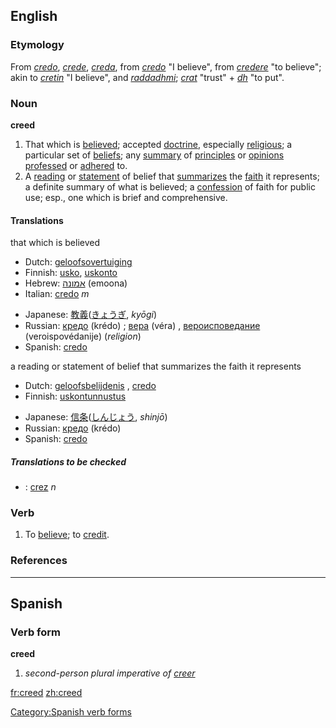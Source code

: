 ==English==

===Etymology===
From {{OE.}} ''[[credo]]'', ''[[crede]]'', {{AS.}} ''[[creda]]'', from {{L.}} ''[[credo]]'' "I believe", from ''[[credere]]'' "to believe"; akin to {{OIr.}} ''[[cretin]]'' "I believe", and {{Skr.}} ''[[raddadhmi]]''; ''[[crat]]'' "trust" + ''[[dh]]'' "to put".

===Noun===
'''creed'''
# That which is [[believe]]d; accepted [[doctrine]], especially [[religious]]; a particular set of [[belief]]s; any [[summary]] of [[principle]]s or [[opinion]]s [[profess]]ed or [[adhere]]d to.
# A [[reading]] or [[statement]] of belief that [[summarize]]s the [[faith]] it represents; a definite summary of what is believed; a [[confession]] of faith for public use; esp., one which is brief and comprehensive.

====Translations====
;that which is believed
{{top}}
*Dutch: [[geloofsovertuiging]] {{f}}
*Finnish: [[usko]], [[uskonto]]
*Hebrew: [[אמונה]] (emoona) {{f}}
*Italian: [[credo]] ''m''
{{mid}}
*Japanese: [[教義]]([[きょうぎ]], ''kyōgi'')
*Russian: [[кредо]] (krédo) {{n}}; [[вера]] (véra) {{f}}, [[вероисповедание]] (veroispovédanije) {{n}} (''religion'')
*Spanish: [[credo]]
{{bottom}}

;a reading or statement of belief that summarizes the faith it represents
{{top}}
*Dutch: [[geloofsbelijdenis]] {{f}}, [[credo]] {{n}}
*Finnish: [[uskontunnustus]]
{{mid}}
*Japanese: [[信条]]([[しんじょう]], ''shinjō'')
*Russian: [[кредо]] (krédo) {{n}}
*Spanish: [[credo]]
{{bottom}}

=====Translations to be checked=====
{{checktrans}}
*{{ttbc|Romanian}}: [[crez]] ''n''

===Verb===
{{en-infl-reg-consonant|creed||}}
# To [[believe]]; to [[credit]].

===References===
{{R:Webster 1913}}

----

==Spanish==
===Verb form===
'''creed'''

# ''second-person plural imperative of [[creer]]''
[[Category:Spanish verb forms]]

[[fr:creed]]
[[zh:creed]]